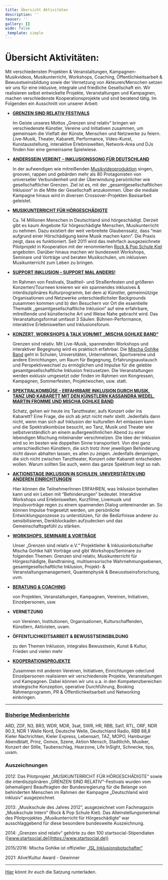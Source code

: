 ```yaml
---
title: Übersicht Aktivitäten
description: ''
teaser: ''
gallery: []
wide: false
_template: simple
---
```


# Übersicht Aktivitäten:

Mit verschiedensten Projekten & Veranstaltungen, Kampagnen-Musikvideos, Musikunterricht, Workshops, Coaching, Öffentlichkeitsarbeit & Bewusstseinsbildung sowie der Vernetzung von Akteuren/Menschen setzen wir uns für eine inklusive, integrale und friedliche Gesellschaft ein. Wir realisieren selbst entwickelte Projekte, Veranstaltungen und Kampagnen, machen verschiedenste Kooperationsprojekte und sind beratend tätig. Im Folgenden ein Ausschnitt von unserer Arbeit:

- [**GRENZEN SIND RELATIV FESTIVALS**](/veranstaltungen/3-grenzen-sind-relativ-festival-sa-26-10-19-fabrik-hamburg-2.html)

  Im Geiste unseres Mottos „Grenzen sind relativ“ bringen wir verschiedenste Künstler, Vereine und Initiativen zusammen, um gemeinsam die Vielfalt der Künste, Menschen und Netzwerke zu feiern. Live-Musik, Theater, Kabarett, Performance, Video-Kunst, Kunstausstellung, interaktive Erlebniswelten, Network-Area und DJs finden hier eine gemeinsame Spielwiese.

- [**ANDERSSEIN VEREINT – INKLUSIONSSONG FÜR DEUTSCHLAND**](/anderssein-vereint-2/inklusionssong-fuer-deutschland.html)

  In der aufwendigen wie mitreißenden [Musikvideoproduktion](https://youtu.be/KPi9ZNp-YJQ) singen, grooven, rappen und gebärden mehr als 80 Protagonisten von universeller Verbundenheit und der Überwindung persönlicher wie gesellschaftlicher Grenzen. Ziel ist es, mit der „gesamtgesellschaftlichen Inklusion“ in die Mitte der Gesellschaft anzukommen. Über die mediale Kampagne hinaus wird in diversen Crossover-Projekten Basisarbeit geleistet.

- [**MUSIKUNTERRICHT FÜR HÖRGESCHÄDIGTE**](/musikunterricht-fuer-hoergeschaedigte/allgemeine-informationen-musikunterricht.html)

  Ca. 14 Millionen Menschen in Deutschland sind hörgeschädigt. Derzeit gibt es kaum Angebote für hörgeschädigte Menschen, Musikunterricht zu nehmen. Dazu existiert der weit verbreitete Glaubenssatz, dass “man aufgrund einer Hörschädigung keine Musik machen kann”. Die Praxis zeigt, dass es funktioniert. Seit 2011 wird das mehrfach ausgezeichnete Pilotprojekt in Kooperation mit der renommierten [Rock & Pop Schule Kiel](http://www.rockpopschule.de/) angeboten. Darüber hinaus machen wir bundesweit Workshops, Seminare und Vorträge und beraten Musikschulen, um inklusiven Musikunterricht zum Leben zu bringen.

- [**SUPPORT INKLUSION – SUPPORT MAL ANDERS!**](/veranstaltungen/support-inklusion-support-mal-anders.html)

  Im Rahmen von Festivals, Stadtteil- und Straßenfesten und größeren Konzerten/Tourneen kreieren wir ein spannendes inklusives & interdisziplinäres Kulturprogramm, bei dem a) Künstler, gemeinnützige Organisationen und Netzwerke unterschiedlichster Backgrounds zusammen kommen und b) den Besuchern vor Ort die essentielle Thematik „gesamtgesellschaftliche Inklusion“ auf eine erfahrbare, mitreißende und künstlerische Art und Weise Nahe gebracht wird. Das Veranstaltungsformat umfasst 3 Säulen: Bühnen-Performance, interaktive Erlebniswelten und Inklusionsforum.

- [**KONZERT, WORKSHOPS & TALK VON/MIT „MISCHA GOHLKE BAND“**](/veranstaltungen/konzert-workshop-talkrunde.html)

  Grenzen sind relativ. Mit Live-Musik, spannenden Workshops und interaktiver Begegnung wird es praktisch erfahrbar. Die [Mischa Gohlke Band](https://mischagohlkeband.de/) geht in Schulen, Universitäten, Unternehmen, Sportvereine und andere Einrichtungen, um Raum für Begegnung, Erfahrungsaustausch und Perspektivwechsel zu ermöglichen und Impulse für die gelebte gesamtgesellschaftliche Inklusion freizusetzen. Die Veranstaltungen werden exklusiv umgesetzt oder finden im Rahmen von Kongressen, Kampagnen, Sommerfesten, Projektwochen, usw. statt.

- [**SPEKTRALKOMBÜSE – ERFAHRBARE INKLUSION DURCH MUSIK, TANZ UND KABARETT MIT DEN KÜNSTLERN KASSANDRA WEDEL, MARTIN FROMME UND MISCHA GOHLKE BAND**](/veranstaltungen/spektralkombuese.html)

  Schatz, gehen wir heute ins Tanztheater, aufs Konzert oder ins Kabarett? Eine Frage, die sich ab jetzt nicht mehr stellt. Jedenfalls dann nicht, wenn man sich auf Inklusion der kulturellen Art einlassen kann und die Spektralkombüse besucht, wo Tanz, Musik und Theater wie selbstverständlich an einem außergewöhnlichen Abend zu einer lebendigen Mischung miteinander verschmelzen. Die Idee der Inklusion wird so im besten wie doppelten Sinne transportiert. Von drei ganz unterschiedlichen Künstlern, die sich trotz ihrer jeweiligen Behinderung nicht davon abhalten lassen, es allen zu zeigen. Jedenfalls denjenigen, die sich nicht zwischen Tanztheater, Konzert oder Kabarett entscheiden wollen. Warum sollten Sie auch, wenn das ganze Spektrum liegt so nah.

- [**AKTIONSTAGE INKLUSION IN SCHULEN, UNIVERSITÄTEN UND ANDEREN EINRICHTUNGEN**](/aktionstage-inklusion/allgemeine-informationen-aktionstage.html)

  Hier können die TeilnehmerInnen ERFAHREN, was Inklusion beinhalten kann und ein Leben mit “Behinderungen” bedeutet. Interaktive Workshops und Erlebniswelten, Kurzfilme, Livemusik und Impulsvorträge regen zu einem spannenden Dialog untereinander an. So können Impulse freigesetzt werden, um persönliche Entwicklungsprozesse zu unterstützen, für die Bedürfnisse anderer zu sensibilisieren, Denkblockaden aufzudecken und das Gemeinschaftsgefühl zu stärken.

- [**WORKSHOPS, SEMINARE & VORTRÄGE**](/workshops-seminare-vortraege/allgemeine-informationen-workshops.html)

  Unser „Grenzen sind relativ e.V.“ Projektleiter & Inklusionbotschafter Mischa Gohlke hält Vorträge und gibt Workshops/Seminare zu folgenden Themen: Grenzen sind relativ, Musikunterricht für Hörgeschädigte, Bandtraining, multisensorische Wahrnehmungsebenen, gesamtgesellschaftliche Inklusion, Projekt- & Veranstaltungsmanagement, Quantenphysik & Bewusstseinsforschung, uvm.

- [**BERATUNG & COACHING**](/beratung.html)

  von Projekten, Veranstaltungen, Kampagnen, Vereinen, Initiativen, Einzelpersonen, usw.

- **VERNETZUNG**

  von Vereinen, Institutionen, Organisationen, Kulturschaffenden, Künstlern, Aktivisten, uvam.

- **ÖFFENTLICHKEITSARBEIT & BEWUSSTSEINSBILDUNG**

  zu den Themen Inklusion, integrales Bewusstsein, Kunst & Kultur, Frieden und vielen mehr

- [**KOOPERATIONSPROJEKTE**](/kooperationsprojekte/allgemeine-informationen.html)

  Zusammen mit anderen Vereinen, Initiativen, Einrichtungen oder/und Einzelpersonen realisieren wir verschiedenste Projekte, Veranstaltungen und Kampagnen. Dabei können wir uns u.a. in den Kompetenzbereichen strategische Konzeption, operative Durchführung, Booking Rahmenprogramm, PR & Öffentlichkeitsarbeit und Networking einbringen.

---

### [**Bisherige Medienberichte**](/presse/bisherige-medienberichte.html)

ARD, ZDF, N3, BR3, WDR, MDR, 3sat, SWR, HR, RBB, Sat1, RTL, ORF, NDR 90.3, NDR 1 Welle Nord, Deutsche Welle, Deutschland Radio, RBB 88,8 Kieler Nachrichten, Kieler Express, Lebensart, TAZ, MOPO, Hamburger Abendblatt, Prinz, Oxmox, Szene, Aktion Mensch, Stadtlichh, Musiker, Konzert der Stille, Taubenschlag, Hearzone, Life InSight, Schnecke, tips, uvam.

### **Auszeichnungen**

2012: Das Pilotprojekt „MUSIKUNTERRICHT FÜR HÖRGESCHÄDIGTE“ sowie die interdisziplinären „GRENZEN SIND RELATIV“-Festivals wurden vom (ehemaligen) Beauftragten der Bundesregierung für die Belange von behinderten Menschen im Rahmen der Kampagne „Deutschland wird inklusiv“ ausgezeichnet.

2013: „Musikschule des Jahres 2012“, ausgezeichnet vom Fachmagazin „Musikschule Intern“ (Rock & Pop Schule Kiel). Das Alleinstellungsmerkmal des Pilotprojektes „Musikunterricht für Hörgeschädigte“ war ausschlaggebend für diese besondere bundesweite Auszeichnung.

2014: „Grenzen sind relativ“ gehörte zu den 100 startsocial-Stipendiaten ([www.startsocial.de](https://www.startsocial.de))

2015/2016: Mischa Gohlke ist offizieller [„ISL Inklusionsbotschafter“](https://www.isl-ev.de/index.php?option=com_content&view=article&id=1289:mischa-gohlke-macht-musik-fuer-inklusion&catid=165&Itemid=512&lang=de)

2021: Alive!Kultur Award - Gewinner

---

[Hier](https://www.dropbox.com/s/zrj4sb2uky6rs6u/Satzung%20Grenzen%20sind%20relativ%20e.V..pdf?dl=0) könnt ihr euch die Satzung runterladen.
